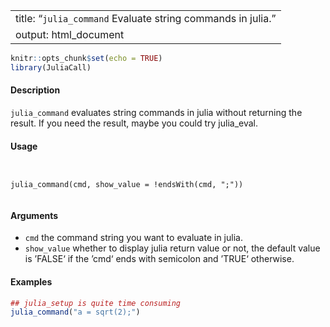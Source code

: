 
---
title: "``julia_command`` Evaluate string commands in julia. "
output: html_document
---



```r
knitr::opts_chunk$set(echo = TRUE)
library(JuliaCall)
```


#### Description
``julia_command`` evaluates string commands in julia without returning the result. If you need the result, maybe you could try julia_eval.

#### Usage
<pre><code>

julia_command(cmd, show_value = !endsWith(cmd, ";"))

</code></pre>
#### Arguments
* ``cmd`` the command string you want to evaluate in julia.
* ``show_value`` whether to display julia return value or not, the default value is ‘FALSE‘ if the ‘cmd‘ ends with semicolon and ‘TRUE‘ otherwise.

#### Examples

```r
## julia_setup is quite time consuming
julia_command("a = sqrt(2);")
```
